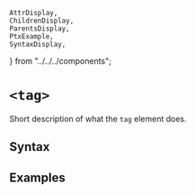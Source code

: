     AttrDisplay,
    ChildrenDisplay,
    ParentsDisplay,
    PtxExample,
    SyntaxDisplay,
} from "../../../components";

# `<tag>`

Short description of what the `tag` element does.

## Syntax

<SyntaxDisplay name="tag" />

## Examples

    